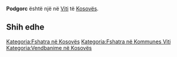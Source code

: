 {{Fshat në 
 | Emri                = Podgorc
 | EmriAlt                = 
 | NAME_SHORT_FORM=      
 | NAME_GENERIC=      
 | NAME_SORT_NAME_RO=      PODGORC
 | FULL_NAME_RO = Podgorc
 | FULL_NAME_ND_RO=Podgorc
 | SORT_NAME_RG=PODGORC
 | FULL_NAME_RG=Podgorc
 | FULL_NAME_ND_RG=Podgorc
 | SRP_NAME_SHORT_FORM=      
 | SRP_NAME_GENERIC=      
 | SRP_NAME_SORT_NAME_RO=      
 | SRP_FULL_NAME_RO = 
 | SRP_FULL_NAME_ND_RO=
 | SRP_SORT_NAME_RG=
 | SRP_FULL_NAME_RG=
 | SRP_FULL_NAME_ND_RG=
 | Emri (Rasa dhanore) = 
 | Figura              = 
 | Shteti              = Kosovo
 | Komuna              = Viti
 | Kodi postar         = 
 | Sipërfaqja          = 

 | Popullsia           = 

 | Regj. i popullsisë  = 
 | Dend. e popullsisë  = 
 | Faqja zyrtare       = 
 <!--- Koordinatat ----> 
 | Gjerësia            = 42.317778
 | Gjatësia            = 21.408333
 | Lartësia            = 
}}
'''Podgorc''' është një [[]] në [[Viti]] të [[Kosovës]].

<!-- == Gjeografia == -->
<!-- == Historia == -->
<!-- == Demografia == -->
== Shih edhe ==
{{Komuna Viti}}
{{Kosovo-Administrata-Cung}}

[[Kategoria:Fshatra në Kosovës]]
[[Kategoria:Fshatra në Kommunes Viti]]
[[Kategoria:Vendbanime në Kosovës]]